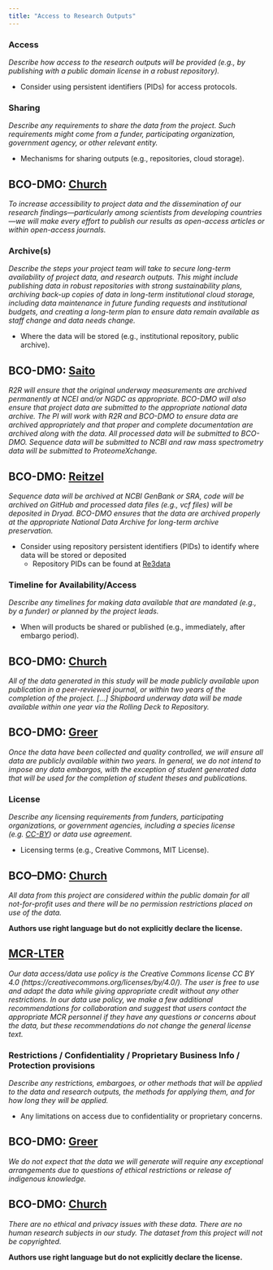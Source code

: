 ```yaml
---
title: "Access to Research Outputs"
---
```


### Access

*Describe how access to the research outputs will be provided (e.g., by publishing with a public domain license in a robust repository).  *

-  Consider using persistent identifiers (PIDs) for access protocols. 

### Sharing

*Describe any requirements to share the data from the project. Such requirements might come from a funder, participating organization, government agency, or other relevant entity. *

-  Mechanisms for sharing outputs (e.g., repositories, cloud storage).

::: {.callout-note}
## BCO-DMO: [Church](https://drive.google.com/file/d/1lFfmFJ0FRqvj4HQU6FX-QFne-2XYPQ6y/view?usp=share_link)
*To increase accessibility to project data and the dissemination of our research findings—particularly among scientists from developing countries—we will make every effort to publish our results as open-access articles or within open-access journals.*
:::

### Archive(s)

*Describe the steps your project team will take to secure long-term availability of project data, and research outputs. This might include publishing data in robust repositories with strong sustainability plans, archiving back-up copies of data in long-term institutional cloud storage, including data maintenance in future funding requests and institutional budgets, and creating a long-term plan to ensure data remain available as staff change and data needs change.  *

-  Where the data will be stored (e.g., institutional repository, public archive).

::: {.callout-note}
## BCO-DMO: [Saito](https://drive.google.com/file/d/1xJ8EiH436Fr95XrIEsvyYHoQv0mErSwB/view?usp=share_link)
*R2R will ensure that the original underway measurements are archived permanently at NCEI and/or NGDC as appropriate. BCO-DMO will also ensure that project data are submitted to the appropriate national data archive. The PI will work with R2R and BCO-DMO to ensure data are archived appropriately and that proper and complete documentation are archived along with the data. All processed data will be submitted to BCO-DMO. Sequence data will be submitted to NCBI and raw mass spectrometry data will be submitted to ProteomeXchange.*
:::
::: {.callout-note}   
## BCO-DMO: [Reitzel](https://drive.google.com/file/d/19I3y-pgxbPr-T7yITp5LMhfS7gT4TqOm/view?usp=share_link)
*Sequence data will be archived at NCBI GenBank or SRA, code will be archived on GitHub and processed data files (e.g., vcf files) will be deposited in Dryad. BCO-DMO ensures that the data are archived properly at the appropriate National Data Archive for long-term archive preservation.*
:::

-  Consider using repository persistent identifiers (PIDs) to identify where data will be stored or deposited
    -  Repository PIDs can be found at [Re3data](https://www.re3data.org)


### Timeline for Availability/Access

*Describe any timelines for making data available that are mandated (e.g., by a funder) or planned by the project leads.  *

-  When will products be shared or published (e.g., immediately, after embargo period).

::: {.callout-note}
## BCO-DMO: [Church](https://drive.google.com/file/d/1lFfmFJ0FRqvj4HQU6FX-QFne-2XYPQ6y/view?usp=share_link)
*All of the data generated in this study will be made publicly available upon publication in a peer-reviewed journal, or within two years of the completion of the project. […] Shipboard underway data will be made available within one year via the Rolling Deck to Repository.*
:::

::: {.callout-note}
## BCO-DMO: [Greer](https://drive.google.com/file/d/1OTn2YkAbrXQBt3CN2hL4ras1sewSg5Vi/view?usp=share_link)
*Once the data have been collected and quality controlled, we will ensure all data are publicly available within two years. In general, we do not intend to impose any data embargos, with the exception of student generated data that will be used for the completion of student theses and publications.*
:::

### License

*Describe any licensing requirements from funders, participating organizations, or government agencies, including a species license (e.g. [CC-BY](https://creativecommons.org/licenses/by/4.0/deed.en)) or data use agreement.  *

-  Licensing terms (e.g., Creative Commons, MIT License).

::: {.callout-warning}
## BCO–DMO: [Church](https://drive.google.com/file/d/1lFfmFJ0FRqvj4HQU6FX-QFne-2XYPQ6y/view?usp=share_link)
*All data from this project are considered within the public domain for all not-for-profit uses and there will be no permission restrictions placed on use of the data.*

**Authors use right language but do not explicitly declare the license.**
:::

::: {.callout-note}

## [MCR-LTER](https://drive.google.com/file/d/1rNYVmb7wMWjaDMhHGMEFG5hsnr8yhz56/view?usp=share_link)
*Our data access/data use policy is the Creative Commons license CC BY 4.0 (https://creativecommons.org/licenses/by/4.0/). The user is free to use and adapt the data while giving appropriate credit without any other restrictions. In our data use policy, we make a few additional recommendations for collaboration and suggest that users contact the appropriate MCR personnel if they have any questions or concerns about the data, but these recommendations do not change the general license text.*
:::

### Restrictions / Confidentiality / Proprietary Business Info / Protection provisions

*Describe any restrictions, embargoes, or other methods that will be applied to the data and research outputs, the methods for applying them, and for how long they will be applied. *

-  Any limitations on access due to confidentiality or proprietary concerns.

::: {.callout-note}
## BCO-DMO: [Greer](https://drive.google.com/file/d/1OTn2YkAbrXQBt3CN2hL4ras1sewSg5Vi/view?usp=share_link)
*We do not expect that the data we will generate will require any exceptional arrangements due to questions of ethical restrictions or release of indigenous knowledge.*
:::

::: {.callout-warning}
## BCO-DMO:  [Church](https://drive.google.com/file/d/1lFfmFJ0FRqvj4HQU6FX-QFne-2XYPQ6y/view?usp=share_link)
*There are no ethical and privacy issues with these data. There are no human research subjects in our study. The dataset from this project will not be copyrighted.*

**Authors use right language but do not explicitly declare the license.**
:::
